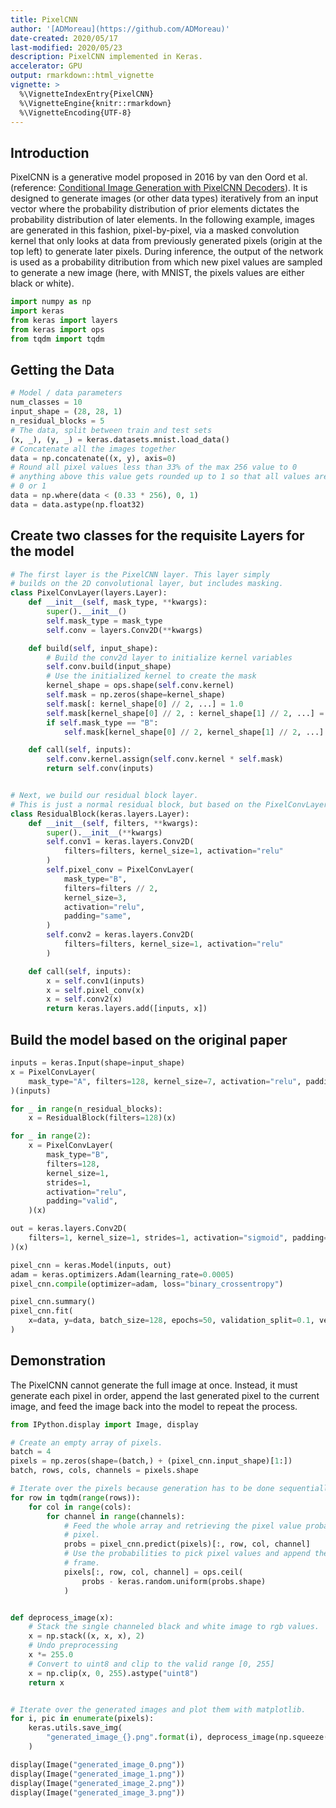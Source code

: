 ```yaml
---
title: PixelCNN
author: '[ADMoreau](https://github.com/ADMoreau)'
date-created: 2020/05/17
last-modified: 2020/05/23
description: PixelCNN implemented in Keras.
accelerator: GPU
output: rmarkdown::html_vignette
vignette: >
  %\VignetteIndexEntry{PixelCNN}
  %\VignetteEngine{knitr::rmarkdown}
  %\VignetteEncoding{UTF-8}
---
```


## Introduction

PixelCNN is a generative model proposed in 2016 by van den Oord et al.
(reference: [Conditional Image Generation with PixelCNN Decoders](https://arxiv.org/abs/1606.05328)).
It is designed to generate images (or other data types) iteratively
from an input vector where the probability distribution of prior elements dictates the
probability distribution of later elements. In the following example, images are generated
in this fashion, pixel-by-pixel, via a masked convolution kernel that only looks at data
from previously generated pixels (origin at the top left) to generate later pixels.
During inference, the output of the network is used as a probability ditribution
from which new pixel values are sampled to generate a new image
(here, with MNIST, the pixels values are either black or white).

```python
import numpy as np
import keras
from keras import layers
from keras import ops
from tqdm import tqdm
```

## Getting the Data

```python
# Model / data parameters
num_classes = 10
input_shape = (28, 28, 1)
n_residual_blocks = 5
# The data, split between train and test sets
(x, _), (y, _) = keras.datasets.mnist.load_data()
# Concatenate all the images together
data = np.concatenate((x, y), axis=0)
# Round all pixel values less than 33% of the max 256 value to 0
# anything above this value gets rounded up to 1 so that all values are either
# 0 or 1
data = np.where(data < (0.33 * 256), 0, 1)
data = data.astype(np.float32)
```

## Create two classes for the requisite Layers for the model

```python
# The first layer is the PixelCNN layer. This layer simply
# builds on the 2D convolutional layer, but includes masking.
class PixelConvLayer(layers.Layer):
    def __init__(self, mask_type, **kwargs):
        super().__init__()
        self.mask_type = mask_type
        self.conv = layers.Conv2D(**kwargs)

    def build(self, input_shape):
        # Build the conv2d layer to initialize kernel variables
        self.conv.build(input_shape)
        # Use the initialized kernel to create the mask
        kernel_shape = ops.shape(self.conv.kernel)
        self.mask = np.zeros(shape=kernel_shape)
        self.mask[: kernel_shape[0] // 2, ...] = 1.0
        self.mask[kernel_shape[0] // 2, : kernel_shape[1] // 2, ...] = 1.0
        if self.mask_type == "B":
            self.mask[kernel_shape[0] // 2, kernel_shape[1] // 2, ...] = 1.0

    def call(self, inputs):
        self.conv.kernel.assign(self.conv.kernel * self.mask)
        return self.conv(inputs)


# Next, we build our residual block layer.
# This is just a normal residual block, but based on the PixelConvLayer.
class ResidualBlock(keras.layers.Layer):
    def __init__(self, filters, **kwargs):
        super().__init__(**kwargs)
        self.conv1 = keras.layers.Conv2D(
            filters=filters, kernel_size=1, activation="relu"
        )
        self.pixel_conv = PixelConvLayer(
            mask_type="B",
            filters=filters // 2,
            kernel_size=3,
            activation="relu",
            padding="same",
        )
        self.conv2 = keras.layers.Conv2D(
            filters=filters, kernel_size=1, activation="relu"
        )

    def call(self, inputs):
        x = self.conv1(inputs)
        x = self.pixel_conv(x)
        x = self.conv2(x)
        return keras.layers.add([inputs, x])
```

## Build the model based on the original paper

```python
inputs = keras.Input(shape=input_shape)
x = PixelConvLayer(
    mask_type="A", filters=128, kernel_size=7, activation="relu", padding="same"
)(inputs)

for _ in range(n_residual_blocks):
    x = ResidualBlock(filters=128)(x)

for _ in range(2):
    x = PixelConvLayer(
        mask_type="B",
        filters=128,
        kernel_size=1,
        strides=1,
        activation="relu",
        padding="valid",
    )(x)

out = keras.layers.Conv2D(
    filters=1, kernel_size=1, strides=1, activation="sigmoid", padding="valid"
)(x)

pixel_cnn = keras.Model(inputs, out)
adam = keras.optimizers.Adam(learning_rate=0.0005)
pixel_cnn.compile(optimizer=adam, loss="binary_crossentropy")

pixel_cnn.summary()
pixel_cnn.fit(
    x=data, y=data, batch_size=128, epochs=50, validation_split=0.1, verbose=2
)
```

## Demonstration

The PixelCNN cannot generate the full image at once. Instead, it must generate each pixel in
order, append the last generated pixel to the current image, and feed the image back into the
model to repeat the process.

```python
from IPython.display import Image, display

# Create an empty array of pixels.
batch = 4
pixels = np.zeros(shape=(batch,) + (pixel_cnn.input_shape)[1:])
batch, rows, cols, channels = pixels.shape

# Iterate over the pixels because generation has to be done sequentially pixel by pixel.
for row in tqdm(range(rows)):
    for col in range(cols):
        for channel in range(channels):
            # Feed the whole array and retrieving the pixel value probabilities for the next
            # pixel.
            probs = pixel_cnn.predict(pixels)[:, row, col, channel]
            # Use the probabilities to pick pixel values and append the values to the image
            # frame.
            pixels[:, row, col, channel] = ops.ceil(
                probs - keras.random.uniform(probs.shape)
            )


def deprocess_image(x):
    # Stack the single channeled black and white image to rgb values.
    x = np.stack((x, x, x), 2)
    # Undo preprocessing
    x *= 255.0
    # Convert to uint8 and clip to the valid range [0, 255]
    x = np.clip(x, 0, 255).astype("uint8")
    return x


# Iterate over the generated images and plot them with matplotlib.
for i, pic in enumerate(pixels):
    keras.utils.save_img(
        "generated_image_{}.png".format(i), deprocess_image(np.squeeze(pic, -1))
    )

display(Image("generated_image_0.png"))
display(Image("generated_image_1.png"))
display(Image("generated_image_2.png"))
display(Image("generated_image_3.png"))
```
